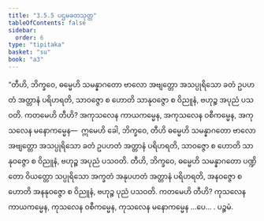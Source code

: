 ```yaml
---
title: "3.5.5 ပဌမခတသုတ္တ"
tableOfContents: false
sidebar:
  order: 6
type: "tipitaka"
basket: "su"
book: "a3"
---
```



<DynamicBreadcrumb />

<Division number="151" book="a3">

<Paragraph number="1075" book="a3">
“တီဟိ, ဘိက္ခဝေ, ဓမ္မေဟိ သမန္နာဂတော ဗာလော အဗျတ္တော အသပ္ပုရိသော ခတံ ဥပဟတံ အတ္တာနံ ပရိဟရတိ, သာဝဇ္ဇော စ ဟောတိ သာနုဝဇ္ဇော စ ဝိညူနံ, ဗဟုဉ္စ အပုညံ ပသဝတိ. ကတမေဟိ တီဟိ? အကုသလေန ကာယကမ္မေန, အကုသလေန ဝစီကမ္မေန, အကုသလေန မနောကမ္မေန—  ဣမေဟိ ခေါ, ဘိက္ခဝေ, တီဟိ ဓမ္မေဟိ သမန္နာဂတော ဗာလော အဗျတ္တော အသပ္ပုရိသော ခတံ ဥပဟတံ အတ္တာနံ ပရိဟရတိ, သာဝဇ္ဇော စ ဟောတိ သာနုဝဇ္ဇော စ ဝိညူနံ, ဗဟုဉ္စ အပုညံ ပသဝတိ.
</Paragraph>

<Paragraph number="1076" book="a3">
တီဟိ, ဘိက္ခဝေ, ဓမ္မေဟိ သမန္နာဂတော ပဏ္ဍိတော ဝိယတ္တော သပ္ပုရိသော အက္ခတံ အနုပဟတံ အတ္တာနံ ပရိဟရတိ, အနဝဇ္ဇော စ ဟောတိ အနနုဝဇ္ဇော စ ဝိညူနံ, ဗဟုဉ္စ ပုညံ ပသဝတိ. ကတမေဟိ တီဟိ? ကုသလေန ကာယကမ္မေန, ကုသလေန ဝစီကမ္မေန, ကုသလေန မနောကမ္မေန …ပေ… .

</Paragraph>
</Division>

<Paragraph number="1077" type="center" book="a3">
ပဉ္စမံ.
</Paragraph>